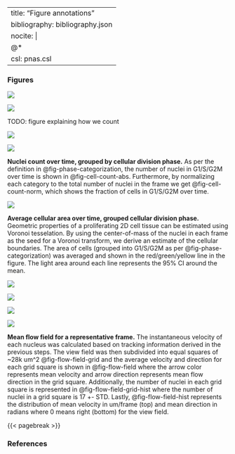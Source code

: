 
---
title: "Figure annotations"
bibliography: bibliography.json
nocite: |
  @*
csl: pnas.csl
---

### Figures

::: {#fig-phase-categorization layout-ncol=2}

![](figures/placeholder.png){#fig-x}

![](figures/placeholder.png){#fig-y}

TODO: figure explaining how we count
:::


::: {#fig-cell-count layout-nrow=2}

![](figures/lifecycle_cell_count.png){#fig-cell-count-abs}

![](figures/lifecycle_cell_count_normed.png){#fig-cell-count-norm}

**Nuclei count over time, grouped by cellular division phase.** As per the definition in @fig-phase-categorization, the number of nuclei in G1/S/G2M over time is shown in @fig-cell-count-abs. Furthermore, by normalizing each category to the total number of nuclei in the frame we get @fig-cell-count-norm, which shows the fraction of cells in G1/S/G2M over time.
:::

::: {#fig-cell-area}

![](figures/lifecycle_cell_area_95_ci.png)

**Average cellular area over time, grouped cellular division phase.** Geometric properties of a proliferating 2D cell tissue can be estimated using Voronoi tesselation. By using the center-of-mass of the nuclei in each frame as the seed for a Voronoi transform, we derive an estimate of the cellular boundaries. The area of cells (grouped into G1/S/G2M as per @fig-phase-categorization) was averaged and shown in the red/green/yellow line in the figure. The light area around each line represents the 95% CI around the mean.
:::


::: {#fig-flow-field layout-nrow=2}
![](figures/flow_field_grid.png){#fig-flow-field-grid}

![](figures/flow_field.png){#fig-flow-field}

![](figures/flow_field_grid_hist.png){#fig-flow-field-grid-hist}

![](figures/flow_field_hist.png){#fig-flow-field-hist}

**Mean flow field for a representative frame.** The instantaneous velocity of each nucleus was calculated based on tracking information derived in the previous steps. The view field was then subdivided into equal squares of ~28k um^2 @fig-flow-field-grid and the average velocity and direction for each grid square is shown in @fig-flow-field where the arrow color represents mean velocity and arrow direction represents mean flow direction in the grid square. Additionally, the number of nuclei in each grid square is represented in @fig-flow-field-grid-hist where the number of nuclei in a grid square is 17 +- STD. Lastly, @fig-flow-field-hist represents the distribution of mean velocity in um/frame (top) and mean direction in radians where 0 means right (bottom) for the view field.
:::

{{< pagebreak >}}

### References

